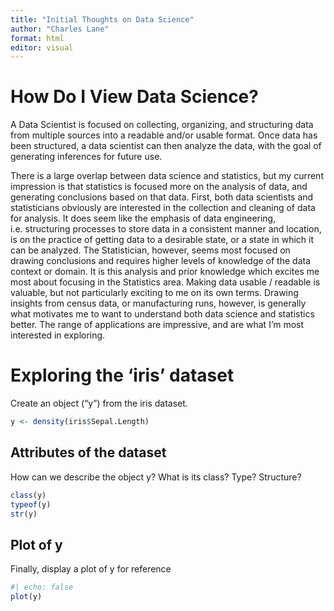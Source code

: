 ```yaml
---
title: "Initial Thoughts on Data Science"
author: "Charles Lane"
format: html
editor: visual
---
```


# How Do I View Data Science?

  A Data Scientist is focused on collecting, organizing, and structuring data from multiple sources into a readable and/or usable format. Once data has been structured, a data scientist can then analyze the data, with the goal of generating inferences for future use.
  
  There is a large overlap between data science and statistics, but my current impression is that statistics is focused more on the analysis of data, and generating conclusions based on that data. First, both data scientists and statisticians obviously are interested in the collection and cleaning of data for analysis. It does seem like the emphasis of data engineering, i.e. structuring processes to store data in a consistent manner and location, is on the practice of getting data to a desirable state, or a state in which it can be analyzed. The Statistician, however, seems most focused on drawing conclusions and requires higher levels of knowledge of the data context or domain. It is this analysis and prior knowledge which excites me most about focusing in the Statistics area. Making data usable / readable is valuable, but not particularly exciting to me on its own terms. Drawing insights from census data, or manufacturing runs, however, is generally what motivates me to want to understand both data science and statistics better. The range of applications are impressive, and are what I'm most interested in exploring.

# Exploring the 'iris' dataset
Create an object ("y") from the iris dataset. 

```r
y <- density(iris$Sepal.Length)
```

## Attributes of the dataset
How can we describe the object y? What is its class? Type? Structure?

```r
class(y)
typeof(y)
str(y)
```
## Plot of y
Finally, display a plot of y for reference

```r
#| echo: false
plot(y)
```

